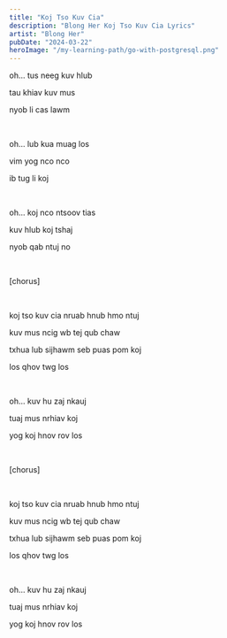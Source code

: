 ```yaml
---
title: "Koj Tso Kuv Cia"
description: "Blong Her Koj Tso Kuv Cia Lyrics"
artist: "Blong Her"
pubDate: "2024-03-22"
heroImage: "/my-learning-path/go-with-postgresql.png"
---
```


oh... tus neeg kuv hlub

tau khiav kuv mus

nyob li cas lawm

<br />

oh... lub kua muag los

vim yog nco nco

ib tug li koj

<br />

oh... koj nco ntsoov tias

kuv hlub koj tshaj

nyob qab ntuj no

<br />

[chorus]

<br />

koj tso kuv cia nruab hnub hmo ntuj

kuv mus ncig wb tej qub chaw

txhua lub sijhawm seb puas pom koj

los qhov twg los

<br />

oh... kuv hu zaj nkauj

tuaj mus nrhiav koj

yog koj hnov rov los

<br />

[chorus]

<br />

koj tso kuv cia nruab hnub hmo ntuj

kuv mus ncig wb tej qub chaw

txhua lub sijhawm seb puas pom koj

los qhov twg los

<br />

oh... kuv hu zaj nkauj

tuaj mus nrhiav koj

yog koj hnov rov los
